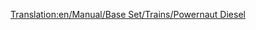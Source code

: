 [[Translation:en/Manual/Base Set/Trains/Powernaut Diesel]]
{{ru/Поезда|Image=[[File:en/Powernautdiesel.png]]
|Name=Powernaut Diesel
|Cost=£ 23437 (1171850 р.)
|Speed=152 км/ч (95 миль/ч)
|Weight=120 т
|Power=2000 л.с. (1492 кВт)
|Annual=£ 2056 (118900 р.)
|Designed=1977
|Lifespan=20 
|Capacity=нет
|Description=Ещё один тепловоз игрушечного климата, следующий шаг после [[ru/Manual/Base Set/Trains/Ploddyphut Diesel|Ploddyphut Diesel]].
|Real-life=Вымышленный
}}